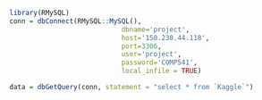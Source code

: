 ```r
library(RMySQL)
conn = dbConnect(RMySQL::MySQL(),
                            dbname='project',
                            host='150.230.44.118',
                            port=3306,
                            user='project',
                            password='COMP541',
                            local_infile = TRUE)

data = dbGetQuery(conn, statement = "select * from `Kaggle`")
```

